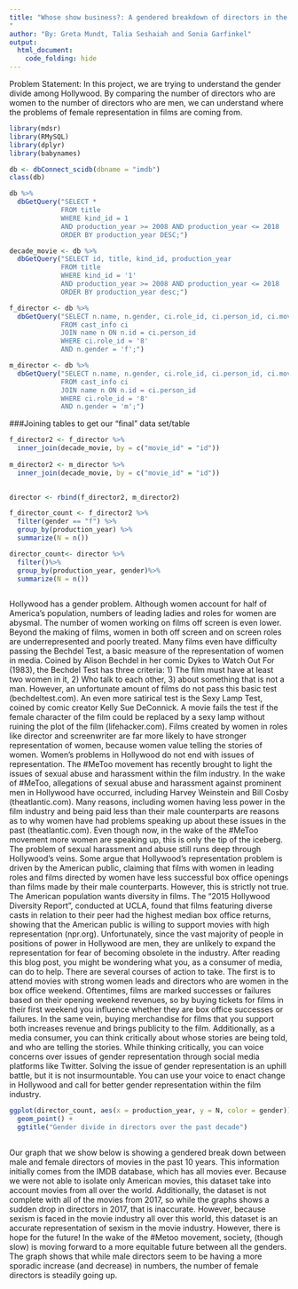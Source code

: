 ```yaml
---
title: "Whose show business?: A gendered breakdown of directors in the past 10 years
"
author: "By: Greta Mundt, Talia Seshaiah and Sonia Garfinkel"
output: 
  html_document:
    code_folding: hide
---
```

Problem Statement: In this project, we are trying to understand the gender divide among Hollywood. By comparing the number of directors who are women to the number of directors who are men, we can understand where the problems of female representation in films are coming from.

```r
library(mdsr)
library(RMySQL)
library(dplyr)
library(babynames)
```

```r
db <- dbConnect_scidb(dbname = "imdb")
class(db)
```

```r
db %>%
  dbGetQuery("SELECT *
             FROM title
             WHERE kind_id = 1
             AND production_year >= 2008 AND production_year <= 2018
             ORDER BY production_year DESC;")

```


```r
decade_movie <- db %>% 
  dbGetQuery("SELECT id, title, kind_id, production_year
             FROM title
             WHERE kind_id = '1'
             AND production_year >= 2008 AND production_year <= 2018
             ORDER BY production_year desc;")

f_director <- db %>%
  dbGetQuery("SELECT n.name, n.gender, ci.role_id, ci.person_id, ci.movie_id
             FROM cast_info ci
             JOIN name n ON n.id = ci.person_id
             WHERE ci.role_id = '8'
             AND n.gender = 'f';")

m_director <- db %>%
  dbGetQuery("SELECT n.name, n.gender, ci.role_id, ci.person_id, ci.movie_id
             FROM cast_info ci
             JOIN name n ON n.id = ci.person_id
             WHERE ci.role_id = '8'
             AND n.gender = 'm';")
```


###Joining tables to get our "final" data set/table
```r
f_director2 <- f_director %>%
  inner_join(decade_movie, by = c("movie_id" = "id"))
 
m_director2 <- m_director %>%
  inner_join(decade_movie, by = c("movie_id" = "id"))
  
```

```r
director <- rbind(f_director2, m_director2)

f_director_count <- f_director2 %>%
  filter(gender == "f") %>%
  group_by(production_year) %>%
  summarize(N = n())

director_count<- director %>%
  filter()%>%
  group_by(production_year, gender)%>%
  summarize(N = n())
           
```
Hollywood has a gender problem. Although women account for half of America’s population, numbers of leading ladies and roles for women are abysmal. The number of women working on films off screen is even lower. Beyond the making of films, women in both off screen and on screen roles are underrepresented and poorly treated.
	Many films even have difficulty passing the Bechdel Test, a basic measure of the representation of women in media. Coined by Alison Bechdel in her comic Dykes to Watch Out For (1983), the Bechdel Test has three criteria: 1) The film must have at least two women in it, 2) Who talk to each other, 3) about something that is not a man. However, an unfortunate amount of films do not pass this basic test (bechdeltest.com). An even more satirical test is the Sexy Lamp Test, coined by comic creator Kelly Sue DeConnick. A movie fails the test if the female character of the film could be replaced by a sexy lamp without ruining the plot of the film (lifehacker.com). Films created by women in roles like director and screenwriter are far more likely to have stronger representation of women, because women value telling the stories of women.
	Women’s problems in Hollywood do not end with issues of representation. The #MeToo movement has recently brought to light the issues of sexual abuse and harassment within the film industry. In the wake of #MeToo, allegations of sexual abuse and harassment against prominent men in Hollywood have occurred, including Harvey Weinstein and Bill Cosby (theatlantic.com). Many reasons, including women having less power in the film industry and being paid less than their male counterparts are reasons as to why women have had problems speaking up about these issues in the past (theatlantic.com). Even though now, in the wake of the #MeToo movement more women are speaking up, this is only the tip of the iceberg. The problem of sexual harassment and abuse still runs deep through Hollywood’s veins. 
Some argue that Hollywood’s representation problem is driven by the American public, claiming that films with women in leading roles and films directed by women have less successful box office openings than films made by their male counterparts. However, this is strictly not true. The American population wants diversity in films. The “2015 Hollywood Diversity Report”, conducted at UCLA, found that films featuring diverse casts in relation to their peer had the highest median box office returns, showing that the American public is willing to support movies with high representation (npr.org). Unfortunately, since the vast majority of people in positions of power in Hollywood are men, they are unlikely to expand the representation for fear of becoming obsolete in the industry.
After reading this blog post, you might be wondering what you, as a consumer of media, can do to help. There are several courses of action to take. The first is to attend movies with strong women leads and directors who are women in the box office weekend. Oftentimes, films are marked successes or failures based on their opening weekend revenues, so by buying tickets for films in their first weekend you influence whether they are box office successes or failures. In the same vein, buying merchandise for films that you support both increases revenue and brings publicity to the film. Additionally, as a media consumer, you can think critically about whose stories are being told, and who are telling the stories. While thinking critically, you can voice concerns over issues of gender representation through social media platforms like Twitter. Solving the issue of gender representation is an uphill battle, but it is not insurmountable. You can use your voice to enact change in Hollywood and call for better gender representation within the film industry. 

```r
ggplot(director_count, aes(x = production_year, y = N, color = gender)) + 
  geom_point() + 
  ggtitle("Gender divide in directors over the past decade")
                          
```
Our graph that we show below is showing a gendered break down between male and female directors of movies in the past 10 years. This information initially comes from the IMDB database, which has all movies ever. Because we were not able to isolate only American movies, this dataset take into account movies from all over the world. Additionally, the dataset is not complete with all of the movies from 2017, so while the graphs shows a sudden drop in directors in 2017, that is inaccurate. However, because sexism is faced in the movie industry all over this world, this dataset is an accurate representation of sexism in the movie industry. 
However, there is hope for the future! In the wake of the #Metoo movement, society, (though slow) is moving forward to a more equitable future between all the genders. The graph shows that while male directors seem to be having a more sporadic increase (and decrease) in numbers, the number of female directors is steadily going up. 
















